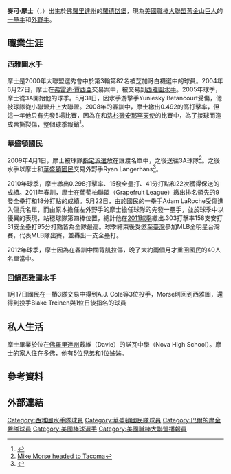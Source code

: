 {{Infobox MLB player|
image=Michael Morse on September 7, 2013.jpg|
width=320px|
name=麥可·摩士<br />Michael Morse|
position= 一壘手|
team=|
number=|
bats=右|
throws=右|
birthdate={{Birth date and age|1982|3|22}}|
birthplace={{USA}}[[羅德岱堡|羅德岱堡]]|
debutdate=5月31日|
debutyear=2005年|
debutteam=西雅圖水手|
statyear= 2012年10月4日|
stat1label=[[打擊率|打擊率]]|
stat1value=.289|
stat2label=[[全壘打|全壘打]]|
stat2value=82|
stat3label=[[打點|打點]]|
stat3value=271|
teams=<nowiki></nowiki>
*[[西雅圖水手|西雅圖水手]]（{{MLBy|2005年}}－{{MLBy|2008年}}）
*[[華盛頓國民|華盛頓國民]]（{{MLBy|2009年}}－{{MLBy|2012年}}）
*[[西雅圖水手|西雅圖水手]]（{{MLBy|2013年}}）
*[[巴爾的摩金鶯|巴爾的摩金鶯]]（{{MLBy|2013年}})
*[[舊金山巨人|舊金山巨人]]（{{MLBy|2014年}})
}}

'''麥可·摩士'''（{{lang-en| Michael John Morse }}，{{bd|1982年|3月22日}}）出生於[[佛羅里達州|佛羅里達州]]的[[羅德岱堡|羅德岱堡]]，現為[[美國職棒大聯盟|美國職棒大聯盟]][[舊金山巨人|舊金山巨人]]的[[一壘手|一壘手]]和[[外野手|外野手]]。

==職業生涯==
===西雅圖水手===
摩士是2000年大聯盟選秀會中於第3輪第82名被芝加哥白襪選中的球員。2004年6月27日，摩士在[[弗雷迪·賈西亞|弗雷迪·賈西亞]]交易案中，被交易到[[西雅圖水手|西雅圖水手]]。2005年球季，摩士從3A開始他的球季。5月31日，因水手游擊手Yuniesky Betancourt受傷，他被球隊從小聯盟升上大聯盟。2008年的春訓中，摩士繳出0.492的高打擊率，但這一年他只有先發5場比賽，因為在和[[洛杉磯安那罕天使|洛杉磯安那罕天使]]的比賽中，為了接球而造成唇撕裂傷，整個球季報銷<ref>{{cite news |url=http://seattletimes.nwsource.com/html/mariners/2004370017_marinotes24.html?syndication=rss |title=Mike Morse out for season after shoulder surgery |accessdate=2008-08-31 |work=Seattle Times |publisher= |date=2008-04-24 |first=Larry |last=Stone |archive-date=2011-05-24 |archive-url=https://web.archive.org/web/20110524113537/http://seattletimes.nwsource.com/html/mariners/2004370017_marinotes24.html?syndication=rss |dead-url=no }}</ref>。

===華盛頓國民===
2009年4月1日，摩士被球隊[[指定派遣|指定派遣]]放在讓渡名單中，之後送往3A球隊<ref>[http://blogs.thenewstribune.com/mariners/2009/04/01/mike_morse_outrighted_lugo_sent_back_to Mike Morse headed to Tacoma]{{dead link|date=十一月 2017 |bot=InternetArchiveBot }}</ref>。之後水手以摩士和[[華盛頓國民|華盛頓國民]]交易外野手Ryan Langerhans<ref>{{Cite web |url=http://blog.seattlepi.com/seattlesports/archives/172487.asp |title=Morse traded to Nats;apparently he's not the 3B answer |accessdate=2011-08-02 |archive-date=2011-02-07 |archive-url=https://web.archive.org/web/20110207203712/http://blog.seattlepi.com/seattlesports/archives/172487.asp |dead-url=no }}</ref>。

2010年球季，摩士繳出0.298打擊率、15發全壘打、41分打點和22次獲得保送的成績。2011年春訓，摩士在葡萄柚聯盟（Grapefruit League）繳出排名領先的9發全壘打和18分打點的成績。5月22日，由於國民的一壘手Adam LaRoche受傷進入傷兵名單，而由原本擔任左外野手的摩士擔任球隊的先發一壘手，並於球季中以優異的表現，站穩球隊第四棒位置，總計他在[[2011年美國職棒大聯盟球季|2011球季]]繳出.303打擊率158支安打31支全壘打95分打點皆為全隊最高。球季結束後受邀至[[臺灣|臺灣]]參加MLB全明星台灣賽，代表MLB隊出賽，並轟出一支全壘打。

2012年球季，摩士因為在春訓中闊背肌拉傷，晚了大約兩個月才重回國民的40人名單當中。

===回鍋西雅圖水手===

1月17日國民在一樁3隊交易中得到A.J. Cole等3位投手，Morse則回到西雅圖，還得到投手Blake Treinen與1位日後指名的球員

==私人生活==
摩士畢業於位在[[佛羅里達州|佛羅里達州]]戴維（Davie）的諾瓦中學（Nova High School）。摩士的家人住在[[多佛_(新罕布什尔州)|多佛]]，他有5位兄弟和1位姊姊。

==參考資料==
{{reflist}}

==外部連結==
{{Commons category|Michael Morse (baseball)}}
{{Baseballstats |mlb=434604 |espn=6300 |br=m/morsemi01 |fangraphs=3035 |cube=Mike-Morse |brm=morse-001mic}}

{{DEFAULTSORT:Morse, Michael}}
[[Category:西雅圖水手隊球員|Category:西雅圖水手隊球員]]
[[Category:華盛頓國民隊球員|Category:華盛頓國民隊球員]]
[[Category:巴爾的摩金鶯隊球員|Category:巴爾的摩金鶯隊球員]]
[[Category:美國棒球選手|Category:美國棒球選手]]
[[Category:美國職棒大聯盟播報員|Category:美國職棒大聯盟播報員]]